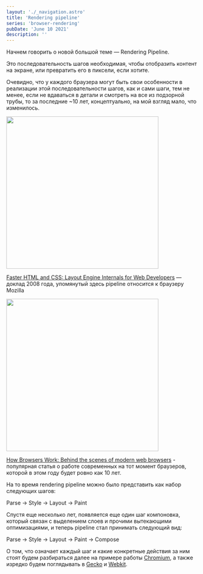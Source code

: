 ```yaml
---
layout: './_navigation.astro'
title: 'Rendering pipeline'
series: 'browser-rendering'
pubDate: 'June 10 2021'
description: ''
---
```



Начнем говорить о новой большой теме — Rendering Pipeline.

Это последовательность шагов необходимая, чтобы отобразить контент на экране, или превратить его в пиксели, если хотите.

Очевидно, что у каждого браузера могут быть свои особенности в реализации этой последовательности шагов, как и сами шаги, тем не менее, если не вдаваться в детали и смотреть на все из подзорной трубы, то за последние ~10 лет, концептуально, на мой взгляд мало, что изменилось.

<Img
  src="/assets/posts/2021/browser-rendering-pipeline/rendering-2008.jpg"
  style="width: 400px"
/>

[Faster HTML and CSS: Layout Engine Internals for Web Developers](https://www.youtube.com/watch?v=a2_6bGNZ7bA) — доклад 2008 года, упомянутый здесь pipeline относится к браузеру Mozilla

<Img
  src="/assets/posts/2021/browser-rendering-pipeline/how-browsers-work.jpg"
  style="width: 400px"
/>

[How Browsers Work: Behind the scenes of modern web browsers](https://www.html5rocks.com/en/tutorials/internals/howbrowserswork/) - популярная статья о работе современных на тот момент браузеров, которой в этом году будет ровно как 10 лет.

На то время rendering pipeline можно было представить как набор следующих шагов:

Parse → Style → Layout → Paint

Спустя еще несколько лет, появляется еще один шаг компоновка, который связан с выделением слоев и прочими вытекающими оптимизациями, и теперь pipeline стал принимать следующий вид:

Parse → Style → Layout → Paint → Compose

О том, что означает каждый шаг и какие конкретные действия за ним стоят будем разбираться далее на примере работы [Chromium](https://www.chromium.org/), а также изредко будем поглядывать в [Gecko](https://wiki.mozilla.org/Gecko:Overview) и [Webkit](https://webkit.org/).
